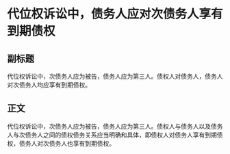# 代位权诉讼中，债务人应对次债务人享有到期债权
## 副标题
代位权诉讼中，次债务人应为被告，债务人应为第三人。债权人对债务人，债务人对次债务人均应享有到期债权。
## 正文
代位权诉讼中，次债务人应为被告，债务人应为第三人。债权人与债务人以及债务人与次债务人之间的债权债务关系应当明确和具体，即债权人对债务人享有到期债权，债务人对次债务人也享有到期债权。